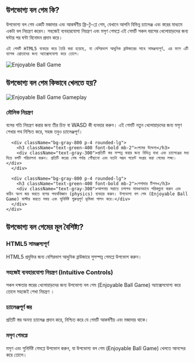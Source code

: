 ## উপভোগ্য বল গেম কি?
<div className="flex flex-col md:flex-row items-center gap-8">
  <div className="w-full md:w-1/2 text-xl">
    উপভোগ্য বল গেম একটি মজাদার এবং আকর্ষণীয় ফ্রি-টু-প্লে গেম, যেখানে আপনি বিভিন্ন চ্যালেঞ্জ এবং স্তরের মাধ্যমে একটা বল নিয়ন্ত্রণ করেন। সহজেই ব্যবহারযোগ্য নিয়ন্ত্রণ এবং মসৃণ গেমপ্লে এই গেমটি সকল বয়সের খেলোয়াড়দের জন্য ঘন্টার পর ঘন্টা বিনোদন প্রদান করে।

    এই গেমটি HTML5 ব্যবহার করে তৈরি করা হয়েছে, যা বেশিরভাগ আধুনিক ব্রাউজারের সাথে সামঞ্জস্যপূর্ণ, এর ফলে এটি ব্যাপক শ্রোতাদের জন্য অ্যাক্সেসযোগ্য করে তোলে।
  </div>
  <div className="w-full md:w-1/2 flex justify-center items-center">
    <img 
      src="https://public-image.fafafa.ai/cm3tvyn990002mp4f5v0tdr5g/2025-01-07/images/1736252724407-f6bjdh.png" 
      alt="Enjoyable Ball Game" 
      className="w-4/5 h-auto"
    />
  </div>
</div>

## উপভোগ্য বল গেম কিভাবে খেলতে হয়?

<div className="flex flex-col md:flex-row items-center gap-8">
  <div className="w-full md:w-1/2">
    <img 
      src="https://public-image.fafafa.ai/cm3tvyn990002mp4f5v0tdr5g/2025-01-07/images/1736252724407-f6bjdh.png" 
      alt="Enjoyable Ball Game Gameplay" 
      className="w-4/5 h-auto mx-auto"
    />
  </div>
  <div className="w-full md:w-1/2">
    <div className="grid grid-cols-1 gap-4 mt-0">
      <div className="bg-gray-800 p-4 rounded-lg">
        <h3 className="text-green-400 font-bold mb-2">মৌলিক নিয়ন্ত্রণ</h3>
        <div className="text-gray-300">
          বলের গতি নিয়ন্ত্রণ করার জন্য তীর চিহ্ন বা WASD কী ব্যবহার করুন। এই গেমটি নতুন খেলোয়াড়দের জন্য মসৃণ শেখার পথ নিশ্চিত করে, সহজ তবুও চ্যালেঞ্জপূর্ণ।
        </div>
      </div>

      <div className="bg-gray-800 p-4 rounded-lg">
        <h3 className="text-green-400 font-bold mb-2">গেমের উদ্দেশ্য</h3>
        <div className="text-gray-300">প্রতিটি স্তর সম্পন্ন করার জন্য বিভিন্ন বাধা এবং চ্যালেঞ্জের মধ্য দিয়ে বলটি পরিচালনা করুন। প্রতিটি স্তরের শেষ পর্যন্ত পৌঁছানো এবং যতটা সম্ভব পয়েন্ট সংগ্রহ করা গেমের লক্ষ্য।</div>
      </div>

      <div className="bg-gray-800 p-4 rounded-lg">
        <h3 className="text-green-400 font-bold mb-2">পেশাদার টিপস</h3>
        <div className="text-gray-300">আপনার সরাতে চলাপথ সাবধানভাবে পরিকল্পনা করুন এবং কঠিন অংশ জয় করতে বলের পদার্থবিজ্ঞান (physics) ব্যবহার করুন। উপভোগ্য বল গেম (Enjoyable Ball Game) মাস্টার করতে সময় এবং সুনির্দিষ্ট গুরুত্বপূর্ণ ভূমিকা পালন করে।</div>
      </div>
    </div>
  </div>
</div>


## উপভোগ্য বল গেমের মূল বৈশিষ্ট্য?

<div className="grid grid-cols-1 md:grid-cols-2 gap-4">
  <div className="bg-gray-800 p-4 rounded-lg">
    <h3 className="text-green-400 font-bold mb-2">HTML5 সামঞ্জস্যপূর্ণ</h3>
    <div className="text-gray-300">HTML5 প্রযুক্তির জন্য বেশিরভাগ আধুনিক ব্রাউজারে সুসম্পন্ন গেমপ্লে উপভোগ করুন।</div>
  </div>

  <div className="bg-gray-800 p-4 rounded-lg">
    <h3 className="text-green-400 font-bold mb-2">সহজেই ব্যবহারযোগ্য নিয়ন্ত্রণ (Intuitive Controls)</h3>
    <div className="text-gray-300">সকল দক্ষতার স্তরের খেলোয়াড়দের জন্য উপভোগ্য বল গেম (Enjoyable Ball Game) অ্যাক্সেসযোগ্য করে তোলে সহজেই শেখা নিয়ন্ত্রণ ।</div>
  </div>

  <div className="bg-gray-800 p-4 rounded-lg">
    <h3 className="text-green-400 font-bold mb-2">চ্যালেঞ্জপূর্ণ স্তর</h3>
    <div className="text-gray-300">প্রতিটি স্তর অনন্য চ্যালেঞ্জ প্রদান করে, নিশ্চিত করে যে গেমটি আকর্ষণীয় এবং মজাদার থাকে।</div>
  </div>

  <div className="bg-gray-800 p-4 rounded-lg">
    <h3 className="text-green-400 font-bold mb-2">মসৃণ গেমপ্লে</h3>
    <div className="text-gray-300">মসৃণ এবং সুনির্দিষ্ট গেমপ্লে উপভোগ করুন, যা উপভোগ্য বল গেম (Enjoyable Ball Game) খেলতে আনন্দের করে তোলে।</div>
  </div>
</div>